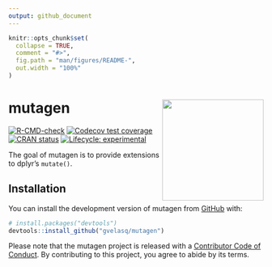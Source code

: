 ```yaml
---
output: github_document
---
```


<!-- README.md is generated from README.Rmd. Please edit that file -->

```r
knitr::opts_chunk$set(
  collapse = TRUE,
  comment = "#>",
  fig.path = "man/figures/README-",
  out.width = "100%"
)
```

# mutagen <img src='man/figures/logo.png' align="right" height="200" />

<!-- badges: start -->
[![R-CMD-check](https://github.com/gvelasq/mutagen/actions/workflows/R-CMD-check.yaml/badge.svg)](https://github.com/gvelasq/mutagen/actions/workflows/R-CMD-check.yaml)
[![Codecov test coverage](https://codecov.io/gh/gvelasq/mutagen/branch/master/graph/badge.svg)](https://codecov.io/gh/gvelasq/mutagen?branch=master)
[![CRAN status](https://www.r-pkg.org/badges/version/mutagen)](https://CRAN.R-project.org/package=mutagen)
[![Lifecycle: experimental](https://img.shields.io/badge/lifecycle-experimental-orange.svg)](https://www.tidyverse.org/lifecycle/#experimental)
<!-- badges: end -->

The goal of mutagen is to provide extensions to dplyr's `mutate()`.

## Installation

You can install the development version of mutagen from [GitHub](https://github.com) with:

``` r
# install.packages("devtools")
devtools::install_github("gvelasq/mutagen")
```

Please note that the mutagen project is released with a [Contributor Code of Conduct](.github/CODE_OF_CONDUCT.md). By contributing to this project, you agree to abide by its terms.
